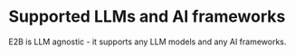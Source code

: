 # Supported LLMs and AI frameworks
<Note>
E2B is LLM agnostic - it supports any LLM models and any AI frameworks.
</Note>